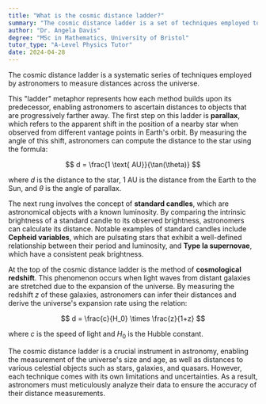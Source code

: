 ```yaml
---
title: "What is the cosmic distance ladder?"
summary: "The cosmic distance ladder is a set of techniques employed to measure astronomical distances, enabling astronomers to understand the scale of the universe more accurately."
author: "Dr. Angela Davis"
degree: "MSc in Mathematics, University of Bristol"
tutor_type: "A-Level Physics Tutor"
date: 2024-04-28
---
```


The cosmic distance ladder is a systematic series of techniques employed by astronomers to measure distances across the universe.

This "ladder" metaphor represents how each method builds upon its predecessor, enabling astronomers to ascertain distances to objects that are progressively farther away. The first step on this ladder is **parallax**, which refers to the apparent shift in the position of a nearby star when observed from different vantage points in Earth's orbit. By measuring the angle of this shift, astronomers can compute the distance to the star using the formula:

$$
d = \frac{1 \text{ AU}}{\tan(\theta)}
$$

where $d$ is the distance to the star, $1 \text{ AU}$ is the distance from the Earth to the Sun, and $\theta$ is the angle of parallax.

The next rung involves the concept of **standard candles**, which are astronomical objects with a known luminosity. By comparing the intrinsic brightness of a standard candle to its observed brightness, astronomers can calculate its distance. Notable examples of standard candles include **Cepheid variables**, which are pulsating stars that exhibit a well-defined relationship between their period and luminosity, and **Type Ia supernovae**, which have a consistent peak brightness.

At the top of the cosmic distance ladder is the method of **cosmological redshift**. This phenomenon occurs when light waves from distant galaxies are stretched due to the expansion of the universe. By measuring the redshift $z$ of these galaxies, astronomers can infer their distances and derive the universe's expansion rate using the relation:

$$
d = \frac{c}{H_0} \times \frac{z}{1+z}
$$

where $c$ is the speed of light and $H_0$ is the Hubble constant.

The cosmic distance ladder is a crucial instrument in astronomy, enabling the measurement of the universe's size and age, as well as distances to various celestial objects such as stars, galaxies, and quasars. However, each technique comes with its own limitations and uncertainties. As a result, astronomers must meticulously analyze their data to ensure the accuracy of their distance measurements.
    